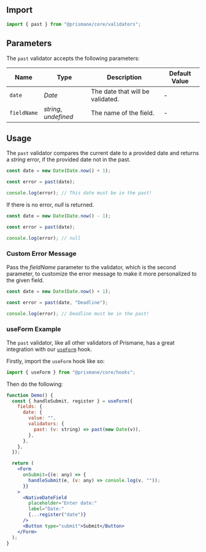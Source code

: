 ## Import

```js
import { past } from "@prismane/core/validators";
```

## Parameters

The `past` validator accepts the following parameters:

| Name        | Type                  | Description                      | Default Value |
| ----------- | --------------------- | -------------------------------- | ------------- |
| `date`      | _Date_                | The date that will be validated. | -             |
| `fieldName` | _string_, _undefined_ | The name of the field.           | -             |

## Usage

The `past` validator compares the current date to a provided date and returns a _string_ error, if the provided date not in the past.

```ts
const date = new Date(Date.now() + 1);

const error = past(date);

console.log(error); // This date must be in the past!
```

If there is no error, _null_ is returned.

```ts
const date = new Date(Date.now() - 1);

const error = past(date);

console.log(error); // null
```

### Custom Error Message

Pass the _fieldName_ parameter to the validator, which is the second parameter, to customize the error message to make it more personalized to the given field.

```ts
const date = new Date(Date.now() + 1);

const error = past(date, "Deadline");

console.log(error); // Deadline must be in the past!
```

### useForm Example

The `past` validator, like all other validators of Prismane, has a great integration with our [`useForm`](/docs/hooks/use-form) hook.

Firstly, import the `useForm` hook like so:

```js
import { useForm } from "@prismane/core/hooks";
```

Then do the following:

```jsx preview
function Demo() {
  const { handleSubmit, register } = useForm({
    fields: {
      date: {
        value: "",
        validators: {
          past: (v: string) => past(new Date(v)),
        },
      },
    },
  });

  return (
    <Form
      onSubmit={(e: any) => {
        handleSubmit(e, (v: any) => console.log(v, ""));
      }}
    >
      <NativeDateField
        placeholder="Enter date:"
        label="Date:"
        {...register("date")}
      />
      <Button type="submit">Submit</Button>
    </Form>
  );
}
```

